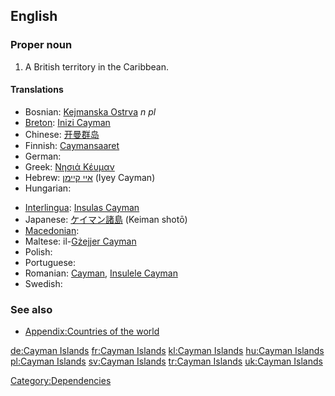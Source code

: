 ==English==
{{wikipedia}}

===Proper noun===
{{infl|en|proper noun|head=[[cayman|Cayman]] [[island|Islands]]}}

# A British territory in the Caribbean.

====Translations====
{{trans-top|British territory in the Caribbean}}
* Bosnian: [[Kejmanska Ostrva]] ''n pl''
* [[Breton]]: [[Inizi Cayman]]
* Chinese: [[开曼群岛]]
* Finnish: [[Caymansaaret]]
* German: {{t|de|Kaimaninseln}}
* Greek: [[Νησιά Κέυμαν]]
* Hebrew: [[איי קיימן]] (Iyey Cayman)
* Hungarian: {{t+|hu|Kajmán-szigetek}}
{{trans-mid}}
* [[Interlingua]]: [[Insulas Cayman]]
* Japanese: [[ケイマン諸島]] (Keiman shotō)
* [[Macedonian]]: {{t|mk|Кајмански Острови|p|tr=Kájmanski Óstrovi}}
* Maltese: il-[[Gżejjer Cayman]]
* Polish: {{t+|pl|Kajmany}}
* Portuguese: {{t+|pt|Ilhas Cayman}}
* Romanian: [[Cayman]], [[Insulele Cayman]] {{m}}
* Swedish: {{t+|sv|Caymanöarna}}
{{trans-bottom}}

===See also===
* [[Appendix:Countries of the world]]

[[Category:Dependencies]]

[[de:Cayman Islands]]
[[fr:Cayman Islands]]
[[kl:Cayman Islands]]
[[hu:Cayman Islands]]
[[pl:Cayman Islands]]
[[sv:Cayman Islands]]
[[tr:Cayman Islands]]
[[uk:Cayman Islands]]